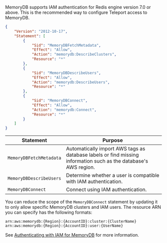 MemoryDB supports IAM authentication for Redis engine version
7.0 or above.
This is the recommended way to configure Teleport access to MemoryDB.

```json
{
    "Version": "2012-10-17",
    "Statement": [
        {
            "Sid": "MemoryDBFetchMetadata",
            "Effect": "Allow",
            "Action": "memorydb:DescribeClusters",
            "Resource": "*"
        },
        {
            "Sid": "MemoryDBDescribeUsers",
            "Effect": "Allow",
            "Action": "memorydb:DescribeUsers",
            "Resource": "*"
        },
        {
            "Sid": "MemoryDBConnect",
            "Effect": "Allow",
            "Action": "memorydb:Connect",
            "Resource": "*"
        }
    ]
}
```

| Statement | Purpose |
| ---------- | ------- |
|`MemoryDBFetchMetadata` | Automatically import AWS tags as database labels or find missing information such as the database's AWS region. |
|`MemoryDBDescribeUsers` | Determine whether a user is compatible with IAM authentication. |
|`MemoryDBConnect` | Connect using IAM authentication. |

You can reduce the scope of the `MemoryDBConnect` statement by updating it to
only allow specific MemoryDB clusters and IAM users. The resource ARN you can
specify has the following formats:

```code
arn:aws:memorydb:{Region}:{AccountID}:cluster:{ClusterName}
arn:aws:memorydb:{Region}:{AccountID}:user:{UserName}
```

See
[Authenticating with IAM for
MemoryDB](https://docs.aws.amazon.com/memorydb/latest/devguide/auth-iam.html)
for more information.
